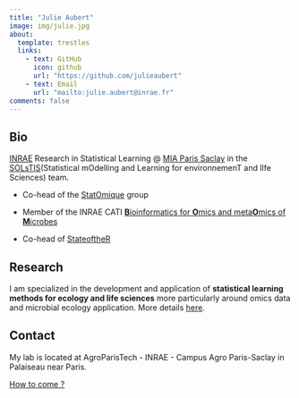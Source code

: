 ```yaml
---
title: "Julie Aubert"
image: img/julie.jpg
about:
  template: trestles
  links:
    - text: GitHub
      icon: github
      url: "https://github.com/julieaubert"
    - text: Email
      url: "mailto:julie.aubert@inrae.fr"
comments: false
---
```


## Bio

[INRAE](https://www.inrae.fr/) Research in Statistical Learning \@ [MIA Paris Saclay](https://mia-ps.inrae.fr/) in the [SOLsTIS](https://mia-ps.inrae.fr/solstis)(Statistical mOdelling and Learning for environnemenT and lIfe Sciences) team.

-   Co-head of the [StatOmique](https://statomique.netlify.app/about/) group

-   Member of the INRAE CATI [**B**ioinformatics for **O**mics and meta**O**mics of **M**icrobes](https://cati-boom-public.pages.mia.inra.fr/site-officiel/)

-   Co-head of [StateoftheR](https://stateofther.netlify.app/)

## Research

I am specialized in the development and application of **statistical learning methods for ecology and life sciences** more particularly around omics data and microbial ecology application. More details [here](research.qmd).

## Contact

My lab is located at AgroParisTech - INRAE - Campus Agro Paris-Saclay in Palaiseau near Paris.

[How to come ?](https://www.agroparistech.fr/venir-lecole)
